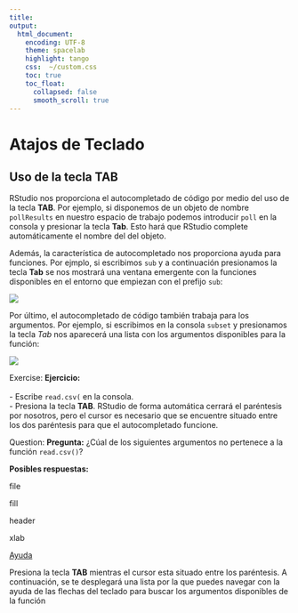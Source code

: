 ```yaml
---
title: 
output:
  html_document:
    encoding: UTF-8
    theme: spacelab
    highlight: tango
    css:  ~/custom.css
    toc: true
    toc_float: 
      collapsed: false
      smooth_scroll: true
---
```


# Atajos de Teclado

## Uso de la tecla __TAB__


RStudio nos proporciona el autocompletado de código por medio del uso de la tecla
__TAB__. Por ejemplo, si disponemos de un objeto de nombre `pollResults` en 
nuestro espacio de trabajo podemos introducir `poll` en la consola y presionar la 
tecla __Tab__. Esto hará que RStudio complete automáticamente el nombre del del 
objeto.

Además, la característica de autocompletado nos proporciona ayuda para funciones.
Por ejmplo, si escribimos `sub` y a continuación presionamos la tecla __Tab__ se
nos mostrará una ventana emergente con la funciones disponibles en el entorno que
empiezan con el prefijo `sub`:

![](https://i.imgur.com/bXO48Xf.png)

Por último, el autocompletado de código también trabaja para los argumentos. Por
ejemplo, si escribimos en la consola `subset` y presionamos la tecla _Tab_ nos
aparecerá una lista con los argumentos disponibles para la función:

![](https://i.imgur.com/XWLpksS.png)


<div class="alert alert-success" role="alert">
<span class="glyphicon glyphicon-pencil" aria-hidden="true"></span>
<span class="sr-only">Exercise:</span>
**Ejercicio:**</br></br>
- Escribe `read.csv(` en la consola.</br>
- Presiona la tecla __TAB__. RStudio de forma automática cerrará el paréntesis por
nosotros, pero el cursor es necesario que se encuentre situado entre los dos 
paréntesis para que el autocompletado funcione.
</div>


<div class="alert alert-warning" role="alert">
<span class="glyphicon glyphicon-question-sign" aria-hidden="true"></span>
<span class="sr-only">Question:</span>
**Pregunta:**
¿Cúal de los siguientes argumentos no pertenece a la función `read.csv()`?

**Posibles respuestas:**
<p><span class="glyphicon glyphicon-check" aria-hidden="true"></span> file</p>
<p><span class="glyphicon glyphicon-check" aria-hidden="true"></span> fill</p>
<p><span class="glyphicon glyphicon-check" aria-hidden="true"></span> header</p>
<p><span class="glyphicon glyphicon-check" aria-hidden="true"></span> xlab</p>
</div>

<p>
<a class="btn btn-info btn-lg" data-toggle="collapse" href="#hint" aria-expanded="false" aria-controls="collapseExample">
<span class="glyphicon glyphicon-question-sign" aria-hidden="true"></span> Ayuda</a>
</p>
<div class="collapse" id="hint">
<div class="card card-block">
<div class="alert alert-info" role="alert">
Presiona la tecla __TAB__ mientras el cursor esta situado entre los paréntesis. 
A continuación, se te desplegará una lista por la que puedes navegar con la ayuda
de las flechas del teclado para buscar los argumentos disponibles de la función
</div>
</div>


